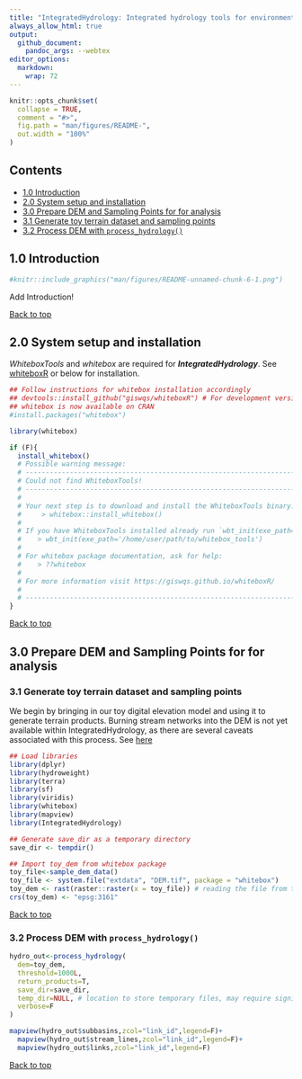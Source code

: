 ---
title: "IntegratedHydrology: Integrated hydrology tools for environmental science"
always_allow_html: true
output: 
  github_document:
    pandoc_args: --webtex
editor_options: 
  markdown: 
    wrap: 72
---

<!-- README.md is generated from README.Rmd. Please edit that file -->

```{r, include = FALSE}
knitr::opts_chunk$set(
  collapse = TRUE,
  comment = "#>",
  fig.path = "man/figures/README-",
  out.width = "100%"
)
```

## Contents

-   [1.0 Introduction](#10-introduction)
-   [2.0 System setup and installation](#20-system-setup-and-installation)
-   [3.0 Prepare DEM and Sampling Points for for analysis](#30-inverse-distance-weighted-rasters-using-hydroweight)
-   [3.1 Generate toy terrain dataset and sampling points](#31-generate-toy-terrain-dataset)
-   [3.2 Process DEM with `process_hydrology()`](#32-generate-targets)

## 1.0 Introduction

```{r pressure, echo=FALSE, out.width = '75%', fig.align = 'center'}
#knitr::include_graphics("man/figures/README-unnamed-chunk-6-1.png")
```

Add Introduction!

[Back to top](#contents)

## 2.0 System setup and installation

*WhiteboxTools* and *whitebox* are required for ***IntegratedHydrology***. See
[whiteboxR](https://github.com/giswqs/whiteboxR) or below for
installation.

```{r, eval = FALSE}
## Follow instructions for whitebox installation accordingly
## devtools::install_github("giswqs/whiteboxR") # For development version
## whitebox is now available on CRAN
#install.packages("whitebox")

library(whitebox)

if (F){
  install_whitebox()
  # Possible warning message:
  # ------------------------------------------------------------------------
  # Could not find WhiteboxTools!
  # ------------------------------------------------------------------------
  #
  # Your next step is to download and install the WhiteboxTools binary:
  #     > whitebox::install_whitebox()
  #
  # If you have WhiteboxTools installed already run `wbt_init(exe_path=...)`':
  #    > wbt_init(exe_path='/home/user/path/to/whitebox_tools')
  #
  # For whitebox package documentation, ask for help:
  #    > ??whitebox
  #
  # For more information visit https://giswqs.github.io/whiteboxR/
  #
  # ------------------------------------------------------------------------
}

```

[Back to top](#contents)

## 3.0 Prepare DEM and Sampling Points for for analysis

### 3.1 Generate toy terrain dataset and sampling points

We begin by bringing in our toy digital elevation model and using it to
generate terrain products. Burning stream networks into the DEM is not yet
available within IntegratedHydrology, as there are several caveats associated with
this process. See [here](https://proceedings.esri.com/library/userconf/proc99/proceed/papers/pap802/p802.htm#Trois)

```{r, message = FALSE, error = FALSE, warning = FALSE}
## Load libraries
library(dplyr)
library(hydroweight)
library(terra)
library(sf)
library(viridis)
library(whitebox)
library(mapview)
library(IntegratedHydrology)

## Generate save_dir as a temporary directory
save_dir <- tempdir()

## Import toy_dem from whitebox package
toy_file<-sample_dem_data()
toy_file <- system.file("extdata", "DEM.tif", package = "whitebox")
toy_dem <- rast(raster::raster(x = toy_file)) # reading the file from terra directly sometimes crashes R for some reason
crs(toy_dem) <- "epsg:3161"

```

[Back to top](#contents)

### 3.2 Process DEM with `process_hydrology()`



```{r, fig.width = 7, fig.height = 7, message = FALSE, error = FALSE, warning = FALSE}
hydro_out<-process_hydrology(
  dem=toy_dem,
  threshold=1000L,
  return_products=T,
  save_dir=save_dir,
  temp_dir=NULL, # location to store temporary files, may require significant space if processing a large DEM 
  verbose=F
)

mapview(hydro_out$subbasins,zcol="link_id",legend=F)+
  mapview(hydro_out$stream_lines,zcol="link_id",legend=F)+
  mapview(hydro_out$links,zcol="link_id",legend=F)

```

[Back to top](#contents)
